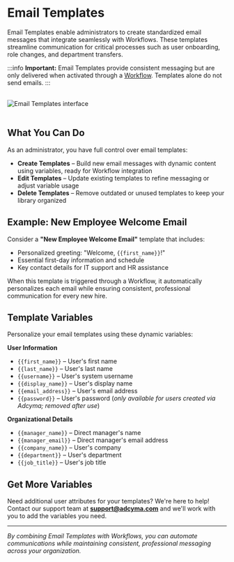 # Email Templates


Email Templates enable administrators to create standardized email messages that integrate seamlessly with Workflows. These templates streamline communication for critical processes such as user onboarding, role changes, and department transfers.

:::info
**Important:** Email Templates provide consistent messaging but are only delivered when activated through a [Workflow](./workflows). Templates alone do not send emails.
:::

<br/>
<Image img={emailTemplatesImg} alt="Email Templates interface" className="doc-screenshot" />
<br/><br/>

## What You Can Do

As an administrator, you have full control over email templates:

* **Create Templates** – Build new email messages with dynamic content using variables, ready for Workflow integration
* **Edit Templates** – Update existing templates to refine messaging or adjust variable usage  
* **Delete Templates** – Remove outdated or unused templates to keep your library organized

## Example: New Employee Welcome Email

Consider a **"New Employee Welcome Email"** template that includes:

* Personalized greeting: "Welcome, `{{first_name}}`!"
* Essential first-day information and schedule
* Key contact details for IT support and HR assistance

When this template is triggered through a Workflow, it automatically personalizes each email while ensuring consistent, professional communication for every new hire.

## Template Variables

Personalize your email templates using these dynamic variables:

**User Information**
* `{{first_name}}` – User's first name
* `{{last_name}}` – User's last name  
* `{{username}}` – User's system username
* `{{display_name}}` – User's display name
* `{{email_address}}` – User's email address
* `{{password}}` – User's password (*only available for users created via Adcyma; removed after use*)

**Organizational Details**
* `{{manager_name}}` – Direct manager's name
* `{{manager_email}}` – Direct manager's email address
* `{{company_name}}` – User's company
* `{{department}}` – User's department
* `{{job_title}}` – User's job title

## Get More Variables

Need additional user attributes for your templates? We're here to help! Contact our support team at **support@adcyma.com** and we'll work with you to add the variables you need.

---

*By combining Email Templates with Workflows, you can automate communications while maintaining consistent, professional messaging across your organization.*
